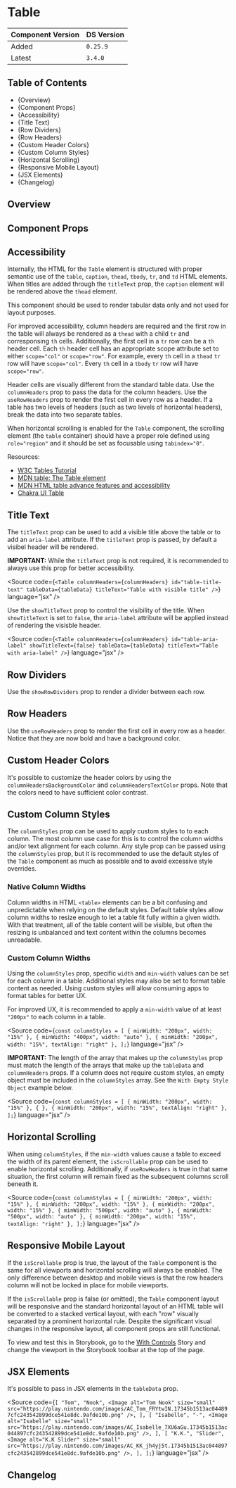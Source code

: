 

<Meta of={TableStories} />

# Table

| Component Version | DS Version |
| ----------------- | ---------- |
| Added             | `0.25.9`   |
| Latest            | `3.4.0`    |

## Table of Contents

- {<Link href="#overview" target="_self">Overview</Link>}
- {<Link href="#component-props" target="_self">Component Props</Link>}
- {<Link href="#accessibility" target="_self">Accessibility</Link>}
- {<Link href="#title-text" target="_self">Title Text</Link>}
- {<Link href="#row-dividers" target="_self">Row Dividers</Link>}
- {<Link href="#row-headers" target="_self">Row Headers</Link>}
- {<Link href="#custom-header-colors" target="_self">Custom Header Colors</Link>}
- {<Link href="#custom-column-styles" target="_self">Custom Column Styles</Link>}
- {<Link href="#horizontal-scrolling" target="_self">Horizontal Scrolling</Link>}
- {<Link href="#responsive-mobile-layout" target="_self">Responsive Mobile Layout</Link>}
- {<Link href="#jsx-elements" target="_self">JSX Elements</Link>}
- {<Link href="#changelog" target="_self">Changelog</Link>}

## Overview

<Description of={TableStories} />

## Component Props

<Canvas of={TableStories.WithControls} />

<ArgTypes of={TableStories.WithControls} />

## Accessibility

Internally, the HTML for the `Table` element is structured with proper semantic
use of the `table`, `caption`, `thead`, `tbody`, `tr`, and `td` HTML elements.
When titles are added through the `titleText` prop, the `caption` element will
be rendered above the `thead` element.

This component should be used to render tabular data only and not used for layout
purposes.

For improved accessibility, column headers are required and the first row
in the table will always be rendered as a `thead` with a child `tr` and
corresponsing `th` cells. Additionally, the first cell in a `tr` row can be a `th`
header cell. Each `th` header cell has an appropriate scope attribute set to
either `scope="col"` or `scope="row"`. For example, every `th` cell in a `thead`
`tr` row will have `scope="col"`. Every `th` cell in a `tbody` `tr` row will
have `scope="row"`.

Header cells are visually different from the standard table data. Use the
`columnHeaders` prop to pass the data for the column headers. Use the
`useRowHeaders` prop to render the first cell in every row as a header. If a
table has two levels of headers (such as two levels of horizontal headers), break
the data into two separate tables.

When horizontal scrolling is enabled for the `Table` component, the scrolling
element (the `table` container) should have a proper role defined using
`role="region"` and it should be set as focusable using `tabindex="0"`.

Resources:

- [W3C Tables Tutorial](https://www.w3.org/WAI/tutorials/tables/)
- [MDN table: The Table element](https://developer.mozilla.org/en-US/docs/Web/HTML/Element/table)
- [MDN HTML table advance features and accessibility](https://developer.mozilla.org/en-US/docs/Learn/HTML/Tables/Advanced)
- [Chakra UI Table](https://chakra-ui.com/docs/components/data-display/table)

## Title Text

The `titleText` prop can be used to add a visible title above the table or to
add an `aria-label` attribute. If the `titleText` prop is passed, by default a
visibel header will be rendered.

**IMPORTANT:** While the `titleText` prop is not required, it is recommended to
always use this prop for better accessibility.

<Source
  code={`<Table
  columnHeaders={columnHeaders}
  id="table-title-text"
  tableData={tableData}
  titleText="Table with visible title"
/>`}
  language="jsx"
/>

<Canvas of={TableStories.ShowTitleText} />

Use the `showTitleText` prop to control the visibility of the title. When
`showTitleText` is set to `false`, the `aria-label` attribute will be applied
instead of rendering the visisble header.

<Source
  code={`<Table
  columnHeaders={columnHeaders}
  id="table-aria-label"
  showTitleText={false}
  tableData={tableData}
  titleText="Table with aria-label"
/>`}
  language="jsx"
/>

<Canvas of={TableStories.HideTitleText} />

## Row Dividers

Use the `showRowDividers` prop to render a divider between each row.

<Canvas of={TableStories.RowDividers} />

## Row Headers

Use the `useRowHeaders` prop to render the first cell in every row as a header.
Notice that they are now bold and have a background color.

<Canvas of={TableStories.RowHeaders} />

## Custom Header Colors

It's possible to customize the header colors by using the `columnHeadersBackgroundColor`
and `columnHeadersTextColor` props. Note that the colors need to have sufficient
color contrast.

<Canvas of={TableStories.CustomHeaderColors} />

## Custom Column Styles

The `columnStyles` prop can be used to apply custom styles to to each column.
The most column use case for this is to control the column widths and/or text
alignment for each column. Any style prop can be passed using the `columnStyles`
prop, but it is recommended to use the default styles of the `Table` component
as much as possible and to avoid excessive style overrides.

### Native Column Widths

Column widths in HTML `<table>` elements can be a bit confusing and
unpredictable when relying on the default styles. Default table styles allow
column widths to resize enough to let a table fit fully within a given width.
With that treatment, all of the table content will be visible, but often the
resizing is unbalanced and text content within the columns becomes unreadable.

<Canvas of={TableStories.NativeColumnStyles} />

### Custom Column Widths

Using the `columnStyles` prop, specific `width` and `min-width` values can be
set for each column in a table. Additional styles may also be set to format
table content as needed. Using custom styles will allow consuming apps to format
tables for better UX.

For improved UX, it is recommended to apply a `min-width` value of at least
`"200px"` to each column in a table.

<Source
  code={`const columnStyles = [
  { minWidth: "200px", width: "15%" },
  { minWidth: "400px", width: "auto" },
  { minWidth: "200px", width: "15%", textAlign: "right" },
];`}
  language="jsx"
/>

**IMPORTANT:** The length of the array that makes up the `columnStyles` prop
must match the length of the arrays that make up the `tableData` and
`columnHeaders` props. If a column does not require custom styles, an empty
object must be included in the `columnStyles` array. See the `With Empty Style Object` example below.

<Source
  code={`const columnStyles = [
  { minWidth: "200px", width: "15%" },
  { },
  { minWidth: "200px", width: "15%", textAlign: "right" },
];`}
  language="jsx"
/>

<Canvas of={TableStories.CustomColumnStyles} />

## Horizontal Scrolling

When using `columnStyles`, if the `min-width` values cause a table to exceed the
width of its parent element, the `isScrollable` prop can be used to enable
horizontal scrolling. Additionally, if `useRowHeaders` is true in that same
situation, the first column will remain fixed as the subsequent columns scroll
beneath it.

<Source
  code={`const columnStyles = [
  { minWidth: "200px", width: "15%" },
  { minWidth: "200px", width: "15%" },
  { minWidth: "200px", width: "15%" },
  { minWidth: "500px", width: "auto" },
  { minWidth: "500px", width: "auto" },
  { minWidth: "200px", width: "15%", textAlign: "right" },
];`}
  language="jsx"
/>

<Canvas of={TableStories.HorizontalScrolling} />

## Responsive Mobile Layout

If the `isScrollable` prop is true, the layout of the `Table` component is the
same for all viewports and horizontal scrolling will always be enabled. The only
difference between desktop and mobile views is that the row headers column will
not be locked in place for mobile viewports.

If the `isScrollable` prop is false (or omitted), the `Table` component layout
will be responsive and the standard horizontal layout of an HTML table will be
converted to a stacked vertical layout, with each "row" visually separated by a
prominent horizontal rule. Despite the significant visual changes in the
responsive layout, all component props are still functional.

To view and test this in Storybook, go to the [With Controls](../?path=/story/components-page-layout-table--with-controls)
Story and change the viewport in the Storybook toolbar at the top of the page.

## JSX Elements

It's possible to pass in JSX elements in the `tableData` prop.

<Source
  code={`
  [
    "Tom",
    "Nook",
    <Image
      alt="Tom Nook"
      size="small"
      src="https://play.nintendo.com/images/AC_Tom_FRYtwIN.17345b1513ac044897cfc243542899dce541e8dc.9afde10b.png"
    />,
  ],
  [
    "Isabelle",
    "-",
    <Image
      alt="Isabelle"
      size="small"
      src="https://play.nintendo.com/images/AC_Isabelle_7XU6aGu.17345b1513ac044897cfc243542899dce541e8dc.9afde10b.png"
    />,
  ],
  [
    "K.K.",
    "Slider",
    <Image
      alt="K.K Slider"
      size="small"
      src="https://play.nintendo.com/images/AC_KK_jh4yj5t.17345b1513ac044897cfc243542899dce541e8dc.9afde10b.png"
    />,
  ],
];
`}
  language="jsx"
/>

<Canvas of={TableStories.JSXElements} />

## Changelog

<ComponentChangelogTable changelogData={changelogData} />
